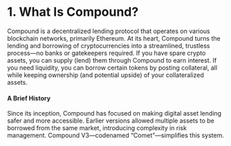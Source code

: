 # 1. What Is Compound?

Compound is a decentralized lending protocol that operates on various blockchain networks, primarily Ethereum. At its heart, Compound turns the lending and borrowing of cryptocurrencies into a streamlined, trustless process—no banks or gatekeepers required. If you have spare crypto assets, you can supply (lend) them through Compound to earn interest. If you need liquidity, you can borrow certain tokens by posting collateral, all while keeping ownership (and potential upside) of your collateralized assets.

#### A Brief History

Since its inception, Compound has focused on making digital asset lending safer and more accessible. Earlier versions allowed multiple assets to be borrowed from the same market, introducing complexity in risk management. Compound V3—codenamed “Comet”—simplifies this system.
